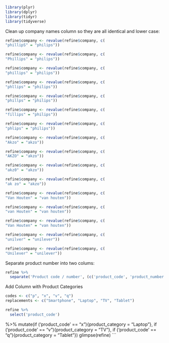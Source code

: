 

```r
library(plyr)
library(dplyr)
library(tidyr)
library(tidyverse)

```


Clean up company names column so they are all identical and lower case:

```r

refine$company <- revalue(refine$company, c(
"phillipS" = "philips"))

refine$company <- revalue(refine$company, c(
"Phillips" = "philips"))

refine$company <- revalue(refine$company, c(
"phillips" = "philips"))

refine$company <- revalue(refine$company, c(
"phllips" = "philips"))

refine$company <- revalue(refine$company, c(
"phillps" = "philips"))

refine$company <- revalue(refine$company, c(
"fillips" = "philips"))

refine$company <- revalue(refine$company, c(
"phlips" = "philips"))

refine$company <- revalue(refine$company, c(
"Akzo" = "akzo"))

refine$company <- revalue(refine$company, c(
"AKZO" = "akzo"))

refine$company <- revalue(refine$company, c(
"akz0" = "akzo"))

refine$company <- revalue(refine$company, c(
"ak zo" = "akzo"))

refine$company <- revalue(refine$company, c(
"Van Houten" = "van houten"))

refine$company <- revalue(refine$company, c(
"van Houten" = "van houten"))

refine$company <- revalue(refine$company, c(
"Van Houten" = "van houten"))

refine$company <- revalue(refine$company, c(
"unilver" = "unilever"))

refine$company <- revalue(refine$company, c(
"Unilever" = "unilever"))

```

Separate product number into two colums:


```r



refine %>%
  separate('Product code / number', (c('product_code', 'product_number')))

```
 
 Add Column with Product Categories


```r
codes <- c("p", "x", "v", "q")
replacements <- c("Smartphone", "Laptop", "TV", "Tablet")

refine %>%
  select('product_code')

```
%>%
  mutate(if ('product_code' == "x"){product_category = "Laptop"},
                    if ('product_code' == "v"){product_category = "TV"},
                    if ('product_code' == "q"){product_category = "Tablet"})
glimpse(refine)
```










